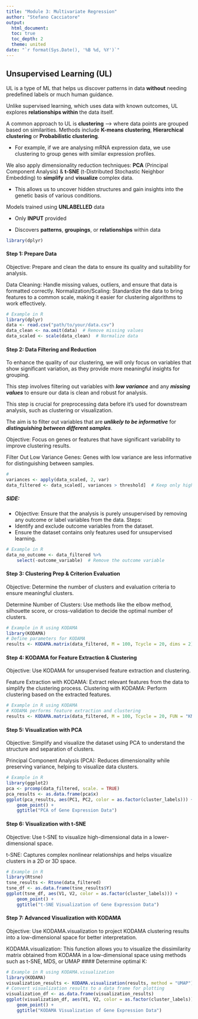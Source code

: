 ```yaml
---
title: "Module 3: Multivariate Regression"
author: "Stefano Cacciatore"
output: 
  html_document:
  toc: true
  toc_depth: 2
  theme: united
date: "`r format(Sys.Date(), '%B %d, %Y')`"
---
```


## Unsupervised Learning (UL)

UL is a type of ML that helps us discover patterns in data **without** needing predefined labels or much human guidance. 

Unlike supervised learning, which uses data with known outcomes, UL explores **relationships within** the data itself. 

A common approach to UL is **clustering** --> where data points are grouped based on similarities. Methods include **K-means clustering**, **Hierarchical clustering** or **Probabilistic clustering**.

- For example, if we are analysing mRNA expression data, we use clustering to group genes with similar expression profiles. 

We also apply dimensionality reduction techniques: **PCA** (Principal Component Analysis) & **t-SNE** (t-Distributed Stochastic Neighbor Embedding) to **simplify** and **visualize** complex data. 

- This allows us to uncover hidden structures and gain insights into the genetic basis of various conditions. 

Models trained using **UNLABELLED** data 

-	Only **INPUT** provided 

-	Discovers **patterns**, **groupings**, or **relationships** within data 

```r
library(dplyr)
```

#### Step 1: Prepare Data

Objective: Prepare and clean the data to ensure its quality and suitability for analysis.

Data Cleaning: Handle missing values, outliers, and ensure that data is formatted correctly.
Normalization/Scaling: Standardize the data to bring features to a common scale, making it easier for clustering algorithms to work effectively.

```r
# Example in R
library(dplyr)
data <- read.csv("path/to/your/data.csv")
data_clean <- na.omit(data)  # Remove missing values
data_scaled <- scale(data_clean)  # Normalize data
```

#### Step 2: Data Filtering and Reduction

To enhance the quality of our clustering, we will only focus on variables that show significant variation, as they provide more meaningful insights for grouping. 

This step involves filtering out variables with ***low variance*** and any ***missing values*** to ensure our data is clean and robust for analysis.

This step is crucial for preprocessing data before it's used for downstream analysis, such as clustering or visualization. 

The aim is to filter out variables that are ***unlikely to be informative*** for ***distinguishing between different samples***. 

Objective: Focus on genes or features that have significant variability to improve clustering results.

Filter Out Low Variance Genes: Genes with low variance are less informative for distinguishing between samples.


```r
#
variances <- apply(data_scaled, 2, var)
data_filtered <- data_scaled[, variances > threshold]  # Keep only high variance genes

```

##### SIDE: 

- Objective: Ensure that the analysis is purely unsupervised by removing any outcome or label variables from the data.
Steps:
- Identify and exclude outcome variables from the dataset.
- Ensure the dataset contains only features used for unsupervised learning.

```r
# Example in R
data_no_outcome <- data_filtered %>%
    select(-outcome_variable)  # Remove the outcome variable
```


#### Step 3: Clustering Prep & Criterion Evaluation
Objective: Determine the number of clusters and evaluation criteria to ensure meaningful clusters.

Determine Number of Clusters: Use methods like the elbow method, silhouette score, or cross-validation to decide the optimal number of clusters.

```r
# Example in R using KODAMA
library(KODAMA)
# Define parameters for KODAMA
results <- KODAMA.matrix(data_filtered, M = 100, Tcycle = 20, dims = 2)
```

#### Step 4: KODAMA for Feature Extraction & Clustering
Objective: Use KODAMA for unsupervised feature extraction and clustering.

Feature Extraction with KODAMA: Extract relevant features from the data to simplify the clustering process.
Clustering with KODAMA: Perform clustering based on the extracted features.

```r
# Example in R using KODAMA
# KODAMA performs feature extraction and clustering
results <- KODAMA.matrix(data_filtered, M = 100, Tcycle = 20, FUN = "KNN")

```

#### Step 5: Visualization with PCA
Objective: Simplify and visualize the dataset using PCA to understand the structure and separation of clusters.

Principal Component Analysis (PCA): Reduces dimensionality while preserving variance, helping to visualize data clusters.

```r
# Example in R
library(ggplot2)
pca <- prcomp(data_filtered, scale. = TRUE)
pca_results <- as.data.frame(pca$x)
ggplot(pca_results, aes(PC1, PC2, color = as.factor(cluster_labels))) + 
    geom_point() + 
    ggtitle("PCA of Gene Expression Data")
```

#### Step 6: Visualization with t-SNE
Objective: Use t-SNE to visualize high-dimensional data in a lower-dimensional space.

t-SNE: Captures complex nonlinear relationships and helps visualize clusters in a 2D or 3D space.

```r
# Example in R
library(Rtsne)
tsne_results <- Rtsne(data_filtered)
tsne_df <- as.data.frame(tsne_results$Y)
ggplot(tsne_df, aes(V1, V2, color = as.factor(cluster_labels))) + 
    geom_point() + 
    ggtitle("t-SNE Visualization of Gene Expression Data")
```

#### Step 7: Advanced Visualization with KODAMA
Objective: Use KODAMA.visualization to project KODAMA clustering results into a low-dimensional space for better interpretation.

KODAMA.visualization: This function allows you to visualize the dissimilarity matrix obtained from KODAMA in a low-dimensional space using methods such as t-SNE, MDS, or UMAP
#### Determine optimal K:

```r
# Example in R using KODAMA.visualization
library(KODAMA)
visualization_results <- KODAMA.visualization(results, method = "UMAP")
# Convert visualization results to a data frame for plotting
visualization_df <- as.data.frame(visualization_results)
ggplot(visualization_df, aes(V1, V2, color = as.factor(cluster_labels))) + 
    geom_point() + 
    ggtitle("KODAMA Visualization of Gene Expression Data")

```



